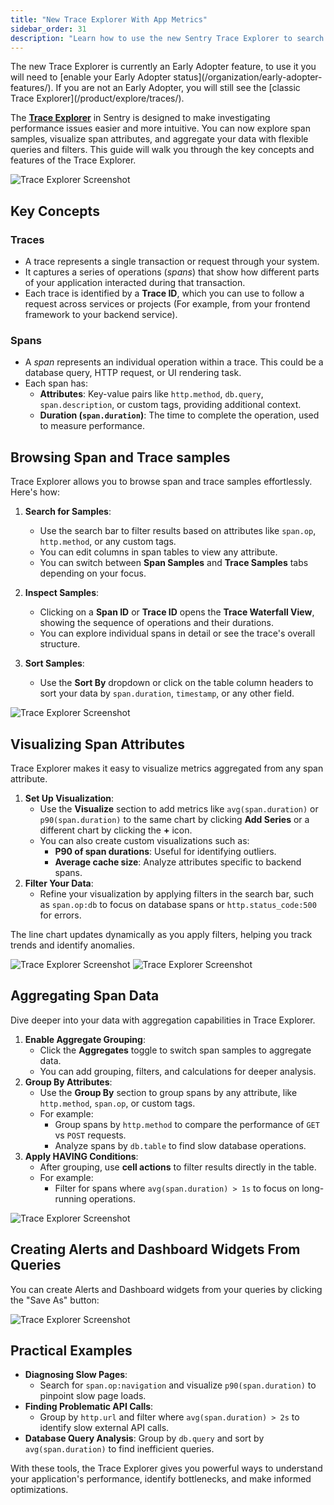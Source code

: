 ```yaml
---
title: "New Trace Explorer With App Metrics"
sidebar_order: 31
description: "Learn how to use the new Sentry Trace Explorer to search span data, find distributed traces, and debug performance issues across your entire application stack."
---
```


<Alert>
  The new Trace Explorer is currently an Early Adopter feature, to use it you will need to [enable your Early Adopter status](/organization/early-adopter-features/). If you are not an Early Adopter, you will still see the [classic Trace Explorer](/product/explore/traces/).
</Alert>

The [**Trace Explorer**](https://sentry.io/orgredirect/organizations/:orgslug/traces/) in Sentry is designed to make investigating performance issues easier and more intuitive. You can now explore span samples, visualize span attributes, and aggregate your data with flexible queries and filters. This guide will walk you through the key concepts and features of the Trace Explorer.

![Trace Explorer Screenshot](./img/trace-explorer01.png)

## Key Concepts

### Traces

- A trace represents a single transaction or request through your system.
- It captures a series of operations (_spans_) that show how different parts of your application interacted during that transaction.
- Each trace is identified by a **Trace ID**, which you can use to follow a request across services or projects (For example, from your frontend framework to your backend service).

### Spans

- A _span_ represents an individual operation within a trace. This could be a database query, HTTP request, or UI rendering task.
- Each span has:
  - **Attributes**: Key-value pairs like `http.method`, `db.query`, `span.description`, or custom tags, providing additional context.
  - **Duration (`span.duration`)**: The time to complete the operation, used to measure performance.

## Browsing Span and Trace samples

Trace Explorer allows you to browse span and trace samples effortlessly. Here's how:

1. **Search for Samples**:
   - Use the search bar to filter results based on attributes like `span.op`, `http.method`, or any custom tags.
   - You can edit columns in span tables to view any attribute.
   - You can switch between **Span Samples** and **Trace Samples** tabs depending on your focus.
1. **Inspect Samples**:

   - Clicking on a **Span ID** or **Trace ID** opens the **Trace Waterfall View**, showing the sequence of operations and their durations.
   - You can explore individual spans in detail or see the trace's overall structure.

1. **Sort Samples**:
   - Use the **Sort By** dropdown or click on the table column headers to sort your data by `span.duration`, `timestamp`, or any other field.

![Trace Explorer Screenshot](./img/trace-explorer02.png)

## Visualizing Span Attributes

Trace Explorer makes it easy to visualize metrics aggregated from any span attribute.

1. **Set Up Visualization**:
   - Use the **Visualize** section to add metrics like `avg(span.duration)` or `p90(span.duration)` to the same chart by clicking **Add Series** or a different chart by clicking the **+** icon.
   - You can also create custom visualizations such as:
     - **P90 of span durations**: Useful for identifying outliers.
     - **Average cache size**: Analyze attributes specific to backend spans.
2. **Filter Your Data**:
   - Refine your visualization by applying filters in the search bar, such as `span.op:db` to focus on database spans or `http.status_code:500` for errors.

The line chart updates dynamically as you apply filters, helping you track trends and identify anomalies.

![Trace Explorer Screenshot](./img/trace-explorer03.png)
![Trace Explorer Screenshot](./img/trace-explorer04.png)

## Aggregating Span Data

Dive deeper into your data with aggregation capabilities in Trace Explorer.

1. **Enable Aggregate Grouping**:
   - Click the **Aggregates** toggle to switch span samples to aggregate data.
   - You can add grouping, filters, and calculations for deeper analysis.
2. **Group By Attributes**:
   - Use the **Group By** section to group spans by any attribute, like `http.method`, `span.op`, or custom tags.
   - For example:
     - Group spans by `http.method` to compare the performance of `GET` vs `POST` requests.
     - Analyze spans by `db.table` to find slow database operations.
3. **Apply HAVING Conditions**:
   - After grouping, use **cell actions** to filter results directly in the table.
   - For example:
     - Filter for spans where `avg(span.duration) > 1s` to focus on long-running operations.

![Trace Explorer Screenshot](./img/trace-explorer05.png)

## Creating Alerts and Dashboard Widgets From Queries

You can create Alerts and Dashboard widgets from your queries by clicking the "Save As" button:

![Trace Explorer Screenshot](./img/trace-explorer06.png)


## Practical Examples

- **Diagnosing Slow Pages**:
  - Search for `span.op:navigation` and visualize `p90(span.duration)` to pinpoint slow page loads.
- **Finding Problematic API Calls**:
  - Group by `http.url` and filter where `avg(span.duration) > 2s` to identify slow external API calls.
- **Database Query Analysis**: Group by `db.query` and sort by `avg(span.duration)` to find inefficient queries.

With these tools, the Trace Explorer gives you powerful ways to understand your application's performance, identify bottlenecks, and make informed optimizations.
